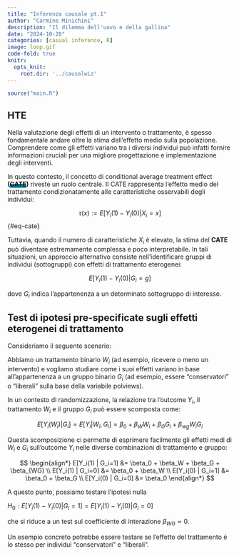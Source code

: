 ```yaml
---
title: "Inferenza causale pt.1"
author: "Carmine Minichini"
description: "Il dilemma dell'uovo e della gallina"
date: "2024-10-28"
categories: [casual inference, R]
image: loop.gif
code-fold: true
knitr:
  opts_knit:
    root.dir: '../causalwiz'
---
```


```r
source("main.R")
```

## HTE

Nella valutazione degli effetti di un intervento o trattamento, è spesso fondamentale andare oltre la stima dell'effetto medio sulla popolazione. Comprendere come gli effetti variano tra i diversi individui può infatti fornire informazioni cruciali per una migliore progettazione e implementazione degli interventi.

In questo contesto, il concetto di conditional average treatment effect **([CATE]{style="background: linear-gradient(180deg,rgba(255,255,255,0) 50%, #0184a0 50%);"})** riveste un ruolo centrale. Il CATE rappresenta l'effetto medio del trattamento condizionatamente alle caratteristiche osservabili degli individui:

$$
\tau(x) := E[Y_i(1) - Y_i(0) | X_i = x]
$$ {#eq-cate}

Tuttavia, quando il numero di caratteristiche $X_i$ è elevato, la stima del **CATE** può diventare estremamente complessa e poco interpretabile. In tali situazioni, un approccio alternativo consiste nell'identificare gruppi di individui (sottogruppi) con effetti di trattamento eterogenei:

$$
E[Y_i(1) - Y_i(0) | G_i = g]
$$

dove $G_i$ indica l'appartenenza a un determinato sottogruppo di interesse.

## Test di ipotesi pre-specificate sugli effetti eterogenei di trattamento

Consideriamo il seguente scenario:

Abbiamo un trattamento binario $W_i$ (ad esempio, ricevere o meno un intervento) e vogliamo studiare come i suoi effetti variano in base all'appartenenza a un gruppo binario $G_i$ (ad esempio, essere "conservatori" o "liberali" sulla base della variabile polviews).

In un contesto di randomizzazione, la relazione tra l'outcome $Y_i$, il trattamento $W_i$ e il gruppo $G_i$ può essere scomposta come:

$$
E[Y_i(W_i) | G_i] = E[Y_i | W_i, G_i] = \beta_0 + \beta_W W_i + \beta_G G_i + \beta_{wg} W_i G_i
$$

Questa scomposizione ci permette di esprimere facilmente gli effetti medi di $W_i$ e $G_i$ sull'outcome $Y_i$ nelle diverse combinazioni di trattamento e gruppo:

$$
\begin{align*}
E[Y_i(1) | G_i=1] &= \beta_0 + \beta_W + \beta_G + \beta_{WG} \\
E[Y_i(1) | G_i=0] &= \beta_0 + \beta_W \\  
E[Y_i(0) | G_i=1] &= \beta_0 + \beta_G \\
E[Y_i(0) | G_i=0] &= \beta_0
\end{align*}
$$

A questo punto, possiamo testare l'ipotesi nulla

$H_0: E[Y_i(1) - Y_i(0) | G_i=1] = E[Y_i(1) - Y_i(0) | G_i=0]$

che si riduce a un test sul coefficiente di interazione $\beta_{WG} = 0$.

Un esempio concreto potrebbe essere testare se l'effetto del trattamento è lo stesso per individui "conservatori" e "liberali".
